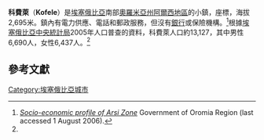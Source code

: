 {{Infobox Settlement
 | official_name = 科費萊
 | other_name = Kofele
 | nickname = 
 | motto = 
 |pushpin_map            = 
 |map_caption            = 
 |subdivision_type1      = 國家
 |subdivision_name1      = {{flagcountry|Ethiopia}}
 |subdivision_type2      = 州
 |subdivision_name2      = [[奧羅米亞州|奧羅米亞州]]
 | subdivision_type3     = 地區 
 | subdivision_name3     = [[阿爾西地區|阿爾西地區]] 
 | established_title =
 | established_date =
 | established_title2 = 
 | established_date2 =
 | government_type =
 | leader_title =
 | leader_name =
 | area_magnitude =
 | area_total_sq_mi =
 | area_total_km2 = 
 | area_land_sq_mi = 
 | area_land_km2 = 
 | area_water_sq_mi = 
 | area_water_km2 = 
 | area_urban_sq_mi = 
 | area_urban_km2 = 
 | area_metro_km2 = 
 | area_metro_sq_mi = 
 | population_as_of=2005
 | population_footnotes =<ref name=CSA>{{cite web
                         | url  = http://www.csa.gov.et/text_files/2005_national_statistics.htm
                         | title  = 2005 National Statistics, Table B.4
                         | accessdate  = 2008-06-11
                         | archive-date  = 2007-08-13
                         | archive-url  = https://web.archive.org/web/20070813054932/http://www.csa.gov.et/text_files/2005_national_statistics.htm
                         | dead-url  = no
                         }}</ref>
 | population_total = 13, 127
 | population_urban = 
 | population_male = 
 | population_density_sq_mi =
 | population_density_km2 =
 | timezone = [[東非時間|東非時間]]
 | utc_offset =+3 
 | timezone_EAT =
 | utc_offset_DST = 
 | elevation_footnotes=
 | elevation_ft = 8, 842
 | elevation_m = 2, 695
 | website =
 | footnotes =
}}

'''科費萊'''（'''Kofele'''）是[[埃塞俄比亞|埃塞俄比亞]]南部[[奧羅米亞州|奧羅米亞州]][[阿爾西地區|阿爾西地區]]的小鎮，座標{{Coord|7|0|N|38|45|E}}，海拔2,695米。鎮內有電力供應、電話和郵政服務，但沒有[[銀行|銀行]]或保險機構。<ref>[http://oromiagov.org/Socio%20Economic%20Profile/Arsi/Arsi%20Zone.pdf ''Socio-economic profile of Arsi Zone''] {{Wayback|url=http://oromiagov.org/Socio%20Economic%20Profile/Arsi/Arsi%20Zone.pdf |date=20070927040516 }} Government of Oromia Region (last accessed 1 August 2006).</ref>根據[[埃塞俄比亞中央統計局|埃塞俄比亞中央統計局]]2005年人口普查的資料，科費萊人口約13,127，其中男性6,690人，女性6,437人。<ref name=CSA/>

==參考文獻==
{{reflist}}

[[Category:埃塞俄比亞城市|Category:埃塞俄比亞城市]]

{{ethiopia-geo-stub}}
